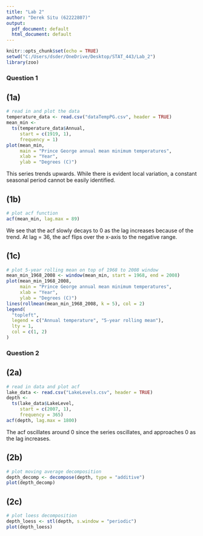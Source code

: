 ```yaml
---
title: "Lab 2"
author: "Derek Situ (62222807)"
output:
  pdf_document: default
  html_document: default
---
```


```r
knitr::opts_chunk$set(echo = TRUE)
setwd("C:/Users/dsder/OneDrive/Desktop/STAT_443/Lab_2")
library(zoo)
```

### Question 1
## (1a)
```r
# read in and plot the data
temperature_data <- read.csv("dataTempPG.csv", header = TRUE)
mean_min <-
  ts(temperature_data$Annual,
     start = c(1919, 1),
     frequency = 1)
plot(mean_min,
     main = "Prince George annual mean minimum temperatures",
     xlab = "Year",
     ylab = "Degrees (C)")
```
This series trends upwards. While there is evident local variation, a constant
seasonal period cannot be easily identified.

## (1b)
```r
# plot acf function
acf(mean_min, lag.max = 89)
```
We see that the acf slowly decays to 0 as the lag increases because of the 
trend. At lag = 36, the acf flips over the x-axis to the negative range.

## (1c)
```r
# plot 5-year rolling mean on top of 1968 to 2008 window
mean_min_1968_2008 <- window(mean_min, start = 1968, end = 2008)
plot(mean_min_1968_2008,
     main = "Prince George annual mean minimum temperatures",
     xlab = "Year",
     ylab = "Degrees (C)")
lines(rollmean(mean_min_1968_2008, k = 5), col = 2)
legend(
  "topleft",
  legend = c("Annual temperature", "5-year rolling mean"),
  lty = 1,
  col = c(1, 2)
)
```

### Question 2
## (2a)
```r
# read in data and plot acf
lake_data <- read.csv("LakeLevels.csv", header = TRUE)
depth <-
  ts(lake_data$LakeLevel,
     start = c(2007, 1),
     frequency = 365)
acf(depth, lag.max = 1800)
```
The acf oscillates around 0 since the series oscillates, and approaches 0 as the 
lag increases.

## (2b)
```r
# plot moving average decomposition
depth_decomp <- decompose(depth, type = "additive")
plot(depth_decomp)
```

## (2c)
```r
# plot loess decomposition
depth_loess <- stl(depth, s.window = "periodic")
plot(depth_loess)
```
 